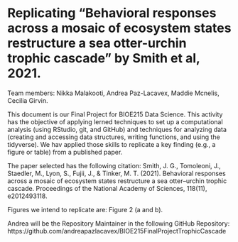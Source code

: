 # Replicating "Behavioral responses across a mosaic of ecosystem states restructure a sea otter-urchin trophic cascade" by Smith et al, 2021.

Team members: Nikka Malakooti, Andrea Paz-Lacavex, Maddie Mcnelis, Cecilia Girvin.

This document is our Final Project for BIOE215 Data Science. This activity has the objective of applying lerned techniques to set up a computational analysis (using RStudio, git, and GitHub) and techniques for analyzing data (creating and accessing data structures, writing functions, and using the tidyverse). We hav applied those skills to replicate a key finding (e.g., a figure or table) from a published paper.

The paper selected has the following citation: Smith, J. G., Tomoleoni, J., Staedler, M., Lyon, S., Fujii, J., & Tinker, M. T. (2021). Behavioral responses across a mosaic of ecosystem states restructure a sea otter--urchin trophic cascade. Proceedings of the National Academy of Sciences, 118(11), e2012493118.

Figures we intend to replicate are: Figure 2 (a and b).

Andrea will be the Repository Maintainer in the following GitHub Repository: https://github.com/andreapazlacavex/BIOE215FinalProjectTrophicCascade

